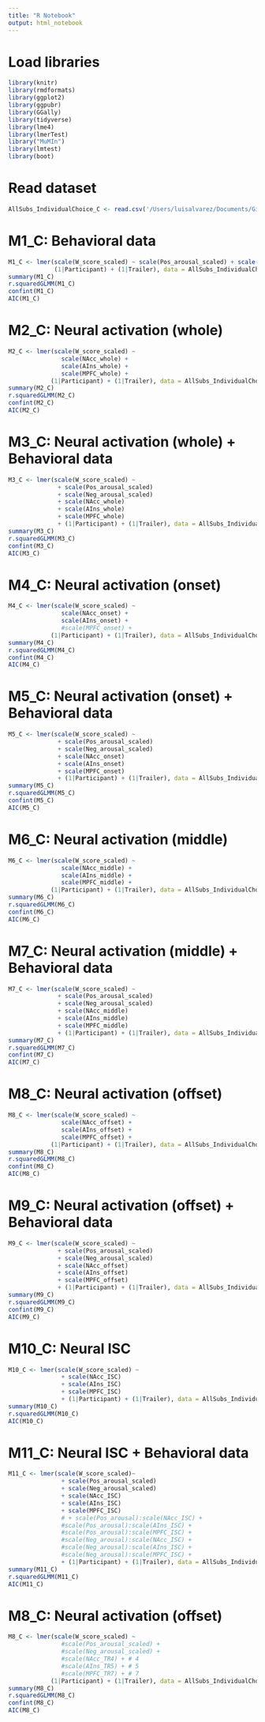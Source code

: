 ```yaml
---
title: "R Notebook"
output: html_notebook
---
```


# Load libraries
```r
library(knitr)
library(rmdformats)
library(ggplot2)
library(ggpubr)
library(GGally)
library(tidyverse)
library(lme4)
library(lmerTest)
library("MuMIn")
library(lmtest)
library(boot)
```

# Read dataset
```r
AllSubs_IndividualChoice_C <- read.csv('/Users/luisalvarez/Documents/GitHub/RM_Thesis_Neuroforecasting/ProcessedData/AllSubs_NeuralActivation_Comedy.csv')
```

# M1_C: Behavioral data
```r
M1_C <- lmer(scale(W_score_scaled) ~ scale(Pos_arousal_scaled) + scale(Neg_arousal_scaled) + 
             (1|Participant) + (1|Trailer), data = AllSubs_IndividualChoice_C)
summary(M1_C)
r.squaredGLMM(M1_C)
confint(M1_C)
AIC(M1_C)
```

# M2_C: Neural activation (whole)
```r
M2_C <- lmer(scale(W_score_scaled) ~ 
               scale(NAcc_whole) + 
               scale(AIns_whole) + 
               scale(MPFC_whole) +
            (1|Participant) + (1|Trailer), data = AllSubs_IndividualChoice_C)
summary(M2_C)
r.squaredGLMM(M2_C)
confint(M2_C)
AIC(M2_C)
```

# M3_C: Neural activation (whole) + Behavioral data
```r
M3_C <- lmer(scale(W_score_scaled) ~ 
              + scale(Pos_arousal_scaled) 
              + scale(Neg_arousal_scaled) 
              + scale(NAcc_whole) 
              + scale(AIns_whole) 
              + scale(MPFC_whole) 
              + (1|Participant) + (1|Trailer), data = AllSubs_IndividualChoice_C)
summary(M3_C)
r.squaredGLMM(M3_C)
confint(M3_C)
AIC(M3_C)
```

# M4_C: Neural activation (onset)
```r
M4_C <- lmer(scale(W_score_scaled) ~ 
               scale(NAcc_onset) + 
               scale(AIns_onset) + 
               #scale(MPFC_onset) +
            (1|Participant) + (1|Trailer), data = AllSubs_IndividualChoice_C)
summary(M4_C)
r.squaredGLMM(M4_C)
confint(M4_C)
AIC(M4_C)
```

# M5_C: Neural activation (onset) + Behavioral data
```r
M5_C <- lmer(scale(W_score_scaled) ~ 
              + scale(Pos_arousal_scaled) 
              + scale(Neg_arousal_scaled) 
              + scale(NAcc_onset) 
              + scale(AIns_onset) 
              + scale(MPFC_onset) 
              + (1|Participant) + (1|Trailer), data = AllSubs_IndividualChoice_C)
summary(M5_C)
r.squaredGLMM(M5_C)
confint(M5_C)
AIC(M5_C)
```

# M6_C: Neural activation (middle)
```r
M6_C <- lmer(scale(W_score_scaled) ~ 
               scale(NAcc_middle) + 
               scale(AIns_middle) + 
               scale(MPFC_middle) +
            (1|Participant) + (1|Trailer), data = AllSubs_IndividualChoice_C)
summary(M6_C)
r.squaredGLMM(M6_C)
confint(M6_C)
AIC(M6_C)
```

# M7_C: Neural activation (middle) + Behavioral data
```r
M7_C <- lmer(scale(W_score_scaled) ~ 
              + scale(Pos_arousal_scaled) 
              + scale(Neg_arousal_scaled) 
              + scale(NAcc_middle) 
              + scale(AIns_middle) 
              + scale(MPFC_middle) 
              + (1|Participant) + (1|Trailer), data = AllSubs_IndividualChoice_C)
summary(M7_C)
r.squaredGLMM(M7_C)
confint(M7_C)
AIC(M7_C)
```

# M8_C: Neural activation (offset)
```r
M8_C <- lmer(scale(W_score_scaled) ~ 
               scale(NAcc_offset) + 
               scale(AIns_offset) + 
               scale(MPFC_offset) +
            (1|Participant) + (1|Trailer), data = AllSubs_IndividualChoice_C)
summary(M8_C)
r.squaredGLMM(M8_C)
confint(M8_C)
AIC(M8_C)
```

# M9_C: Neural activation (offset) + Behavioral data
```r
M9_C <- lmer(scale(W_score_scaled) ~ 
              + scale(Pos_arousal_scaled) 
              + scale(Neg_arousal_scaled) 
              + scale(NAcc_offset) 
              + scale(AIns_offset) 
              + scale(MPFC_offset) 
              + (1|Participant) + (1|Trailer), data = AllSubs_IndividualChoice_C)
summary(M9_C)
r.squaredGLMM(M9_C)
confint(M9_C)
AIC(M9_C)
```

# M10_C: Neural ISC 
```r
M10_C <- lmer(scale(W_score_scaled) ~ 
               + scale(NAcc_ISC) 
               + scale(AIns_ISC) 
               + scale(MPFC_ISC) 
               + (1|Participant) + (1|Trailer), data = AllSubs_IndividualChoice_C)
summary(M10_C)
r.squaredGLMM(M10_C)
AIC(M10_C)
```

# M11_C: Neural ISC + Behavioral data
```r
M11_C <- lmer(scale(W_score_scaled)~ 
               + scale(Pos_arousal_scaled) 
               + scale(Neg_arousal_scaled)
               + scale(NAcc_ISC) 
               + scale(AIns_ISC) 
               + scale(MPFC_ISC) 
               # + scale(Pos_arousal):scale(NAcc_ISC) + 
               #scale(Pos_arousal):scale(AIns_ISC) +
               #scale(Pos_arousal):scale(MPFC_ISC) + 
               #scale(Neg_arousal):scale(NAcc_ISC) +
               #scale(Neg_arousal):scale(AIns_ISC) + 
               #scale(Neg_arousal):scale(MPFC_ISC) +
               + (1|Participant) + (1|Trailer), data = AllSubs_IndividualChoice_C)
summary(M11_C)
r.squaredGLMM(M11_C)
AIC(M11_C)
```



# M8_C: Neural activation (offset)
```r
M8_C <- lmer(scale(W_score_scaled) ~ 
               #scale(Pos_arousal_scaled) +
               #scale(Neg_arousal_scaled) +
               #scale(NAcc_TR4) + # 4
               #scale(AIns_TR5) + # 5
               #scale(MPFC_TR7) + # 7
            (1|Participant) + (1|Trailer), data = AllSubs_IndividualChoice_C)
summary(M8_C)
r.squaredGLMM(M8_C)
confint(M8_C)
AIC(M8_C)
```
